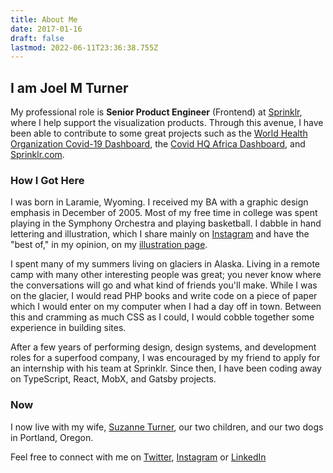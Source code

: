 ```yaml
---
title: About Me
date: 2017-01-16
draft: false
lastmod: 2022-06-11T23:36:38.755Z
---
```



<Meta title="About Joel M Turner" />

<Flex justify="center">
  <Avatar
    size="2xl"
    name="Joel M Turner"
    src="https://res.cloudinary.com/joelmturner/image/upload/v1532201643/joel-turner.jpg"
  />
</Flex>

## I am Joel M Turner

My professional role is **Senior Product Engineer** (Frontend) at [Sprinklr](https://sprinklr.com), where I help support the visualization products. Through this avenue, I have been able to contribute to some great projects such as the [World Health Organization Covid-19 Dashboard](https://covid19.who.int/), the [Covid HQ Africa Dashboard](https://tracker.covidhqafrica.com/), and [Sprinklr.com](https://sprinklr.com).

### How I Got Here

I was born in Laramie, Wyoming. I received my BA with a graphic design emphasis in December of 2005. Most of my free time in college was spent playing in the Symphony Orchestra and playing basketball. I dabble in hand lettering and illustration, which I share mainly on [Instagram](https://www.instagram.com/joelmturner/) and have the "best of," in my opinion, on my [illustration page](/illustration).

I spent many of my summers living on glaciers in Alaska. Living in a remote camp with many other interesting people was great; you never know where the conversations will go and what kind of friends you'll make. While I was on the glacier, I would read PHP books and write code on a piece of paper which I would enter on my computer when I had a day off in town. Between this and cramming as much CSS as I could, I would cobble together some experience in building sites.

After a few years of performing design, design systems, and development roles for a superfood company, I was encouraged by my friend to apply for an internship with his team at Sprinklr. Since then, I have been coding away on TypeScript, React, MobX, and Gatsby projects.

### Now

I now live with my wife, [Suzanne Turner](http://inclinedcreative.com "Suzanne Turner InclinedCreative"), our two children, and our two dogs in Portland, Oregon.

Feel free to connect with me on [Twitter](https://twitter.com/joelmturner), [Instagram](https://www.instagram.com/joelmturner/) or [LinkedIn](http://www.linkedin.com/in/joelmturner)

